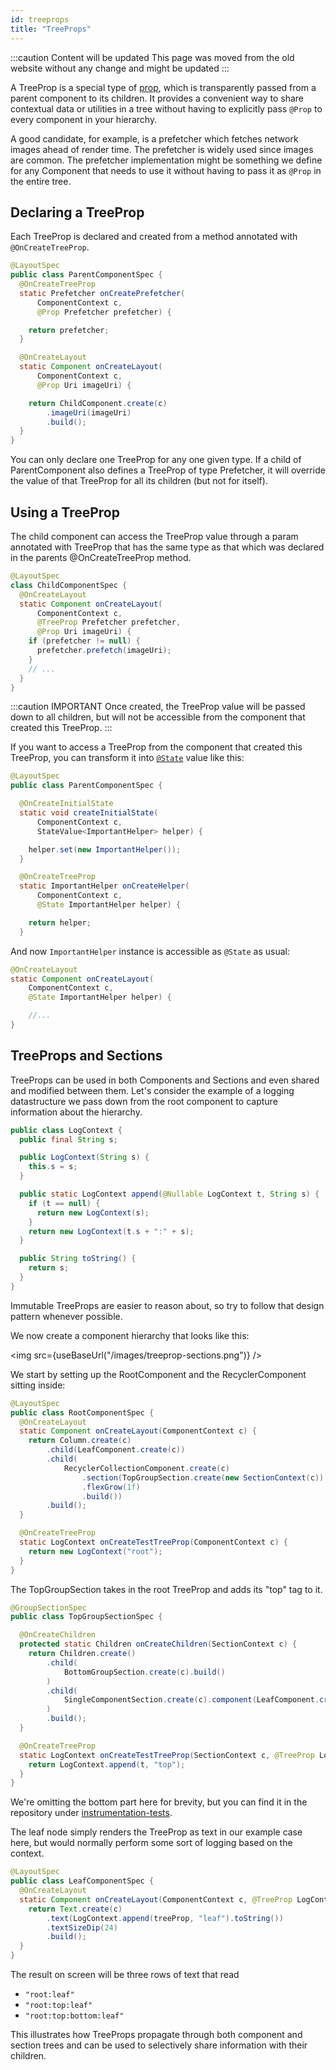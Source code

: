 ```yaml
---
id: treeprops
title: "TreeProps"
---
```


:::caution Content will be updated
This page was moved from the old website without any change and might be updated
:::


A TreeProp is a special type of [prop](/docs/mainconcepts/passing-data-to-components/props), which is transparently passed
from a parent component to its children. It provides a convenient way to share
contextual data or utilities in a tree without having to explicitly pass `@Prop`
to every component in your hierarchy.

A good candidate, for example, is a prefetcher which fetches network images
ahead of render time. The prefetcher is widely used since images are common. The
prefetcher implementation might be something we define for any Component that
needs to use it without having to pass it as `@Prop` in the entire tree.

## Declaring a TreeProp

Each TreeProp is declared and created from a method annotated with `@OnCreateTreeProp`.

```java
@LayoutSpec
public class ParentComponentSpec {
  @OnCreateTreeProp
  static Prefetcher onCreatePrefetcher(
      ComponentContext c,
      @Prop Prefetcher prefetcher) {

    return prefetcher;
  }

  @OnCreateLayout
  static Component onCreateLayout(
      ComponentContext c,
      @Prop Uri imageUri) {

    return ChildComponent.create(c)
        .imageUri(imageUri)
        .build();
  }
}
```

You can only declare one TreeProp for any one given type. If a child of ParentComponent also defines a TreeProp of type Prefetcher, it will override the value of that TreeProp for all its children (but not for itself).

## Using a TreeProp

The child component can access the TreeProp value through a param annotated with TreeProp that has the same type as that which was declared in the parents @OnCreateTreeProp method.

``` java
@LayoutSpec
class ChildComponentSpec {
  @OnCreateLayout
  static Component onCreateLayout(
      ComponentContext c,
      @TreeProp Prefetcher prefetcher,
      @Prop Uri imageUri) {
    if (prefetcher != null) {
      prefetcher.prefetch(imageUri);
    }
    // ...
  }
}
```

:::caution IMPORTANT
Once created, the TreeProp value will be passed down to all children, but will not be accessible from the component that created this TreeProp.
:::

If you want to access a TreeProp from the component that created this TreeProp, you can transform it into [`@State`](/docs/mainconcepts/coordinate-state-actions/state-overview) value like this:

```java
@LayoutSpec
public class ParentComponentSpec {

  @OnCreateInitialState
  static void createInitialState(
      ComponentContext c,
      StateValue<ImportantHelper> helper) {

    helper.set(new ImportantHelper());
  }

  @OnCreateTreeProp
  static ImportantHelper onCreateHelper(
      ComponentContext c,
      @State ImportantHelper helper) {

    return helper;
  }
```

And now `ImportantHelper` instance is accessible as `@State` as usual:

```java
@OnCreateLayout
static Component onCreateLayout(
    ComponentContext c,
    @State ImportantHelper helper) {

	//...
}
```

## TreeProps and Sections

TreeProps can be used in both Components and Sections and even shared and
modified between them. Let's consider the example of a logging datastructure we
pass down from the root component to capture information about the hierarchy.

```java
public class LogContext {
  public final String s;

  public LogContext(String s) {
    this.s = s;
  }

  public static LogContext append(@Nullable LogContext t, String s) {
    if (t == null) {
      return new LogContext(s);
    }
    return new LogContext(t.s + ":" + s);
  }

  public String toString() {
    return s;
  }
}

```

Immutable TreeProps are easier to reason about, so try to follow that design
pattern whenever possible.

We now create a component hierarchy that looks like this:

<img src={useBaseUrl("/images/treeprop-sections.png")} />

We start by setting up the RootComponent and the RecyclerComponent sitting
inside:

```java
@LayoutSpec
public class RootComponentSpec {
  @OnCreateLayout
  static Component onCreateLayout(ComponentContext c) {
    return Column.create(c)
        .child(LeafComponent.create(c))
        .child(
            RecyclerCollectionComponent.create(c)
                .section(TopGroupSection.create(new SectionContext(c)).build())
                .flexGrow(1f)
                .build())
        .build();
  }

  @OnCreateTreeProp
  static LogContext onCreateTestTreeProp(ComponentContext c) {
    return new LogContext("root");
  }
}
```

The TopGroupSection takes in the root TreeProp and adds its "top" tag to it.

```java
@GroupSectionSpec
public class TopGroupSectionSpec {

  @OnCreateChildren
  protected static Children onCreateChildren(SectionContext c) {
    return Children.create()
        .child(
            BottomGroupSection.create(c).build()
        )
        .child(
            SingleComponentSection.create(c).component(LeafComponent.create(c))
        )
        .build();
  }

  @OnCreateTreeProp
  static LogContext onCreateTestTreeProp(SectionContext c, @TreeProp LogContext t) {
    return LogContext.append(t, "top");
  }
}
```

We're omitting the bottom part here for brevity, but you can find it in the
repository under [instrumentation-tests](https://github.com/facebook/litho/tree/master/litho-instrumentation-tests/src/main/java/com/facebook/litho/sections/treeprops).

The leaf node simply renders the TreeProp as text in our example case here, but
would normally perform some sort of logging based on the context.

```java
@LayoutSpec
public class LeafComponentSpec {
  @OnCreateLayout
  static Component onCreateLayout(ComponentContext c, @TreeProp LogContext treeProp) {
    return Text.create(c)
        .text(LogContext.append(treeProp, "leaf").toString())
        .textSizeDip(24)
        .build();
  }
}
```

The result on screen will be three rows of text that read

- `"root:leaf"`
- `"root:top:leaf"`
- `"root:top:bottom:leaf"`

This illustrates how TreeProps propagate through both component and section
trees and can be used to selectively share information with their children.
